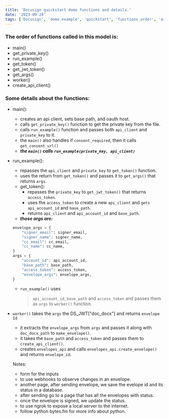 ```yaml
---
title: 'Docusign quickstart demo functions and details.'
date: '2023-09-28'
tags: ['Docusign', 'demo_example', 'quickstart', 'functions_order', 'architecture']
---
```

### The order of functions called in this model is:
- main()
- get_private_key()
- run_example()
- get_token()
- get_jwt_token()
- get_args()
- worker()
- create_api_client()


### Some details about the functions:
- main(): 
    - creates an api client, sets base path, and oauth host.
    - calls `get_private_key()` function to get the private key from the file.
    - calls `run_example()` function and passes both `api_client` and `private_key` to it.
    - the `main()` also handles if `consent_required`, then it calls `get_consent_url()`
    - ***the `main()` calls `run_example(private_key, api_client)`***

- run_example():
    - repasses the `api_client` and `private_key` to `get_token()` function.
    - uses the return from `get_token()` and passes it to `get_args()` that returns `args`. 
    - get_token():
        - repasses the `private_key` to `get_jwt_token()` that returns `access_token`.
        - uses the `access_token` to create a new `api_client` and `gets api_account_id` and `base_path`.
        - returns `api_client` and `api_account_id` and `base_path`. 
    - ***those args are:***
    ```python
    envelope_args = {
        "signer_email": signer_email,
        "signer_name": signer_name,
        "cc_email": cc_email,
        "cc_name": cc_name,
    }
    args = {
        "account_id": api_account_id,
        "base_path": base_path,
        "access_token": access_token,
        "envelope_args": envelope_args,
    }
    ```
    - `run_example()` uses
        >    `api_account_id`, `base_path` and `access_token` and passes them as `args` to `worker()` function.

- `worker()` takes the `args` the DS_JWT["doc_docx"] and returns `envelope Id`
    - it extracts the `envelope_args` from `args` and passes it along with `doc_docx_path` to `make_envelope()`.
    - it takes the `base_path` and `access_token` and passes them to `create_api_client()`.
    - creates `envelopes_api` and calls `envelopes_api.create_envelope()` and returns `envelope_id`.


    Notes:
    - form for the inputs
    - to use webhooks to observe changes in an envelope.
    - another page, after sending envelope, we save the evelope id and its status in a database. 
    - after sending go to a page that has all the envelopes with status.
    - once the envelope is signed, we update the status. 
    - to use ngrok to expose a local server to the internet.
    - follow python bytes.fm for more info about python.
